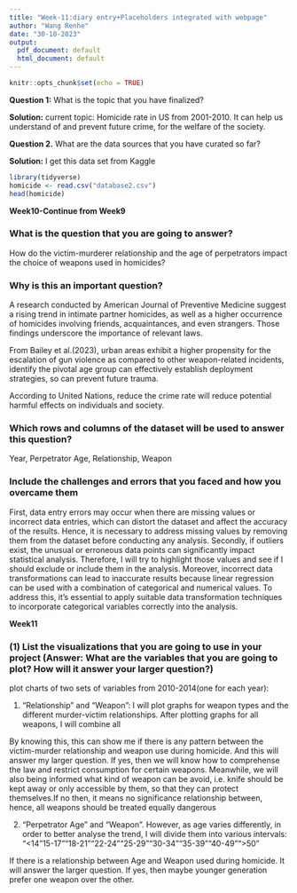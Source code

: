```yaml
---
title: "Week-11:diary entry+Placeholders integrated with webpage"
author: "Wang Renhe"
date: "30-10-2023"
output:
  pdf_document: default
  html_document: default
---
```


```r
knitr::opts_chunk$set(echo = TRUE)
```

**Question 1:** 
What is the topic that you have finalized?

**Solution:** 
current topic: Homicide rate in US from 2001-2010.
It can help us understand of and prevent future crime, for the welfare of the society. 

**Question 2.** 
What are the data sources that you have curated so far?

**Solution:** 
I get this data set from Kaggle

```r
library(tidyverse)
homicide <- read.csv("database2.csv")
head(homicide)
```

**Week10-Continue from Week9**

### What is the question that you are going to answer?
How do the victim-murderer relationship and the age of perpetrators impact the choice of weapons used in homicides?

### Why is this an important question?
A research conducted by American Journal of Preventive Medicine suggest a rising trend in intimate partner homicides, as well as a higher occurrence of homicides involving friends, acquaintances, and even strangers. Those findings underscore the importance of relevant laws.

From Bailey et al.(2023), urban areas exhibit a higher propensity for the escalation of gun violence as compared to other weapon-related incidents, identify the pivotal age group can effectively establish deployment strategies, so can prevent future trauma.

According to United Nations, reduce the crime rate will reduce potential harmful effects on individuals and society. 


### Which rows and columns of the dataset will be used to answer this question?
Year, Perpetrator Age, Relationship, Weapon

### Include the challenges and errors that you faced and how you overcame them
First, data entry errors may occur when there are missing values or incorrect data entries, which can distort the dataset and affect the accuracy of the results. Hence, it is necessary to address missing values by removing them from the dataset before conducting any analysis.
Secondly, if outliers exist, the unusual or erroneous data points can significantly impact statistical analysis. Therefore, I will try to highlight those values and see if I should exclude or include them in the analysis. Moreover, incorrect data transformations can lead to inaccurate results because linear regression can be used with a combination of categorical and numerical values. To address this, it's essential to apply suitable data transformation techniques to incorporate categorical variables correctly into the analysis.

**Week11**

### (1) List the visualizations that you are going to use in your project (Answer: What are the variables that you are going to plot? How will it answer your larger question?)

plot charts of two sets of variables from 2010-2014(one for each year): 

1. "Relationship" and "Weapon": I will plot graphs for weapon types and the different murder-victim relationships. After plotting graphs for all weapons, I will combine all 

By knowing this, this can show me if there is any pattern between the victim-murder relationship and weapon use during homicide. And this will answer my larger question. If yes, then we will know how to comprehense the law and restrict consumption for certain weapons. Meanwhile, we will also being informed what kind of weapon can be avoid, i.e. knife should be kept away or only accessible by them, so that they can protect themselves.If no then, it means no significance relationship between, hence, all weapons should be treated equally dangerous

2. "Perpetrator Age" and "Weapon". However, as age varies differently, in order to better analyse the trend, I will divide them into various intervals: "<14"15-17""18-21""22-24""25-29""30-34""35-39""40-49"">50"

If there is a relationship between Age and Weapon used during homicide. It will answer the larger question. If yes, then maybe younger generation prefer one weapon over the other.
